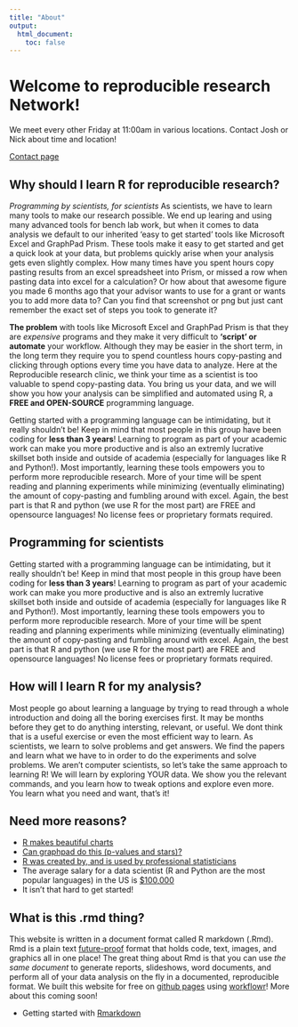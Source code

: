 ```yaml
---
title: "About"
output:
  html_document:
    toc: false
---
```


# Welcome to reproducible research Network! 

We meet every other Friday at 11:00am in various locations. Contact Josh or Nick about time and location!

[Contact page](https://ucd-reproducible-research-clinic.github.io/members.html)

## Why should I learn R for reproducible research?
*Programming by scientists, for scientists*
As scientists, we have to learn many tools to make our research possible. We end up learing and using many advanced tools for bench lab work, but when it comes to data analysis we default to our inherited 'easy to get started' tools like Microsoft Excel and GraphPad Prism. These tools make it easy to get started and get a quick look at your data, but problems quickly arise when your analysis gets even slightly complex. How many times have you spent hours copy pasting results from an excel spreadsheet into Prism, or missed a row when pasting data into excel for a calculation? Or how about that awesome figure you made 6 months ago that your advisor wants to use for a grant or wants you to add more data to? Can you find that screenshot or png but just cant remember the exact set of steps you took to generate it? 

**The problem** with tools like Microsoft Excel and GraphPad Prism is that they are *expensive* programs and they make it very difficult to **'script' or automate** your workflow. Although they may be easier in the short term, in the long term they require you to spend countless hours copy-pasting and clicking through options every time you have data to analyze. Here at the Reproducible research clinic, we think your time as a scientist is too valuable to spend copy-pasting data. You bring us your data, and we will show you how your analysis can be simplified and automated using R, a **FREE and OPEN-SOURCE** programming language.  

Getting started with a programming language can be intimidating, but it really shouldn't be! Keep in mind that most people in this group have been coding for **less than 3 years**! Learning to program as part of your academic work can make you more productive and is also an extremly lucrative skillset both inside and outside of academia (especially for languages like R and Python!). Most importantly, learning these tools empowers you to perform more reproducible research. More of your time will be spent reading and planning experiments while minimizing (eventually eliminating) the amount of copy-pasting and fumbling around with excel. Again, the best part is that R and python (we use R for the most part) are FREE and opensource languages! No license fees or proprietary formats required. 


## Programming for scientists

Getting started with a programming language can be intimidating, but it really shouldn't be! Keep in mind that most people in this group have been coding for **less than 3 years**! Learning to program as part of your academic work can make you more productive and is also an extremly lucrative skillset both inside and outside of academia (especially for languages like R and Python!). Most importantly, learning these tools empowers you to perform more reproducible research. More of your time will be spent reading and planning experiments while minimizing (eventually eliminating) the amount of copy-pasting and fumbling around with excel. Again, the best part is that R and python (we use R for the most part) are FREE and opensource languages! No license fees or proprietary formats required. 


## How will I learn R for my analysis?

Most people go about learning a language by trying to read through a whole introduction and doing all the boring exercises first. It may be months before they get to do anything intersting, relevant, or useful. We dont think that is a useful exercise or even the most efficient way to learn. As scientists, we learn to solve problems and get answers. We find the papers and learn what we have to in order to do the experiments and solve problems. We aren't computer scientists, so let's take the same approach to learning R!
We will learn by exploring YOUR data. We show you the relevant commands, and you learn how to tweak options and explore even more. You learn what you need and want, that's it!


## Need more reasons?
- [R makes beautiful charts](http://www.r-graph-gallery.com/portfolio/ggplot2-package/)
- [Can graphpad do this (p-values and stars)?](https://www.r-bloggers.com/add-p-values-and-significance-levels-to-ggplots/)
- [R was created by, and is used by professional statisticians](http://www.statisticsviews.com/details/feature/8585391/Created-by-statisticians-for-statisticians-How-R-took-the-world-of-statistics-by.html)
- The average salary for a data scientist (R and Python are the most popular languages) in the US is [$100,000](https://insights.stackoverflow.com/survey/2017#work-salaries-by-geography)
- It isn't that hard to get started!


## What is this .rmd thing?

This website is written in a document format called R markdown (.Rmd). Rmd is a plain text [future-proof](https://simplystatistics.org/2017/06/13/the-future-of-education-is-plain-text/) format that holds code, text, images, and graphics all in one place! The great thing about Rmd is that you can use *the same document* to generate reports, slideshows, word documents, and perform all of your data analysis on the fly in a documented, reproducible format. We built this website for free on [github pages](https://pages.github.com/) using [workflowr](https://jdblischak.github.io/workflowr/articles/wflow-01-getting-started.html)! More about this coming soon!

- Getting started with [Rmarkdown](http://rmarkdown.rstudio.com/)

